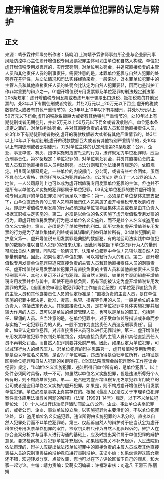 # 虚开增值税专用发票单位犯罪的认定与辩护
## 正文
来源：靖予霖律师事务所作者：杨晓明 上海靖予霖律师事务所企业与企业家刑事风险防控中心主任虚开增值税专用发票犯罪主体可以由单位和自然人构成。单位犯虚开增值税专用发票罪的，实行双罚制，对单位判处罚金，并追究直接负责的主管人员和其他责任人员的刑事责任。需要注意的是，本罪单位犯罪与自然人犯罪的处罚存在差异性，从立法情况和司法实践经验来看，一般来说，对本罪单位犯罪中的主管人员和其他直接责任人员的处罚会比认定为自然人犯罪要轻，因而也是辩护工作非常重要的辩点之一。01虚开增值税专用发票罪及单位犯罪的刑法规定刑法第205条规定：虚开增值税专用发票或者虚开用于骗取出口退税、抵扣税款的其他发票的，处3年以下有期徒刑或者拘役，并处2万元以上20万元以下罚金;虚开的税款数额较大或者有其他严重情节的，处3年以上10年以下有期徒刑，并处5万元以上50万元以下罚金;虚开的税款数额巨大或者有其他特别严重情节的，处10年以上有期徒刑或者无期徒刑，并处5万元以上50万元以下罚金或者没收财产。单位犯本条规定之罪的，对单位判处罚金，并对其直接负责的主管人员和其他直接责任人员，处3年以下有期徒刑或者拘役;虚开的税款数额较大或者有其他严重情节的，处3年以上10年以下有期徒刑;虚开的税款数额巨大或者有其他特别严重情节的，处10年以上有期徒刑或者无期徒刑。02对单位主体的认定刑法第30条规定：公司、企业、事业单位、机关、团体实施的危害社会的行为，法律规定为单位犯罪的，应当负刑事责任。第31条规定：单位犯罪的，对单位判处罚金，并对其直接负责的主管人员和其他直接责任人员判处刑罚。本法分则和其他法律另有规定的，依照规定。相关司法解释规定，一些单位的内设部门、分公司，或者有些社会团体，虽然不具有法人资格，但同样可以成为犯罪的主体。《公司法》确立了一人公司的法人地位，一人公司原则上也可以成为虚开增值税专用发票单位犯罪的主体。但也并不是所有以单位名义实施的犯罪都属于单位犯罪。03认定单位犯罪的要件虚开增值税专用发票罪的单位犯罪须同时满足以下要件：第一，必须是在单位整体意志支配下，由单位直接负责的主管人员和其他责任人员实施了虚开增值税专用发票的行为。即虚开增值税专用发票的行为必须是经单位领导层集体决策或者是由其负责人根据其职权决定实施的。第二，必须是以单位的名义实施了虚开增值税专用发票的行为。即虚开增值税发票的行为是以单位名义实施的，而不是以个人名义或盗用单位名义实施的。第三，必须是为了单位整体的利益。即所实施的虚开增值税专用发票的行为是为了单位集体的利益或者其谋取的利益归单位所有。04单位犯罪的辩护意义第一、虚开增值税专用发票罪是典型的数额犯，有的地区司法实践中单位犯罪的数额标准以自然人犯罪的2倍来认定。因此同等数额下单位犯罪行为人的量刑可能比自然人要轻。同时在一般情况下，认定单位犯罪中单位人员较认定自然人犯罪量刑要轻。因此，如果认定为单位犯罪，可以减轻行为人的刑罚。第二、虚开增值税专用发票单位犯罪只追究直接负责的主管人员和其他直接责任人员的刑事责任。虚开增值税专用发票单位犯罪只有直接负责的主管人员和其他直接责任人员承担刑事责任，其他人员可不认定为犯罪。而自然人犯罪，如果是主观明知虚开增值税专用发票并参与其中，即使不是直接负责，仍有可能被认定为虚开增值税专用发票罪的共犯。《全国法院审理金融犯罪案件工作座谈会纪要》对单位犯罪直接负责的主管人员和其他直接责任人员的认定标准是：“直接负责的主管人员，是在单位实施的犯罪中起决定、批准、授意、纵容、指挥等作用的人员，一般是单位的主管负责人，包括法定代表人。其他直接责任人员，是在单位犯罪中具体实施犯罪并起较大作用的人员，既可以是单位的经营管理人员，也可以是单位的职工，包括聘任、雇佣的人员。应当注意的是，在单位犯罪中，对于受单位领导指派或奉命而参与实施了一定犯罪行为的人员，一般不宜作为直接责任人员追究刑事责任”。因此，如果认定单位犯罪，对非直接责任人员可以进行无罪辩护。第三、虚开增值税专用发票单位犯罪中仅判处单位罚金，对其直接负责的主管人员和其他直接责任人员不再判处罚金。而自然人犯罪则要并处财产刑。因此，如果认定为单位犯罪，可以减轻行为人的经济压力。05单位犯罪的辩护思路第一、虚开增值税专用发票犯罪是否以单位名义实施，是否为了单位利益，违法所得是否归单位所有。此特征是区别单位犯罪和自然人犯罪的关键所在。《全国法院审理金融犯罪案件工作座谈会纪要》规定，“以单位名义实施犯罪，违法所得归单位所有的，是单位犯罪”。以上条件必须同时具备，缺一不可。如虽然以单位名义实施犯罪，但是违法所得归个人所有的，则不构成单位犯罪。第二、是否是为虚开增值税专用发票犯罪专门成立的公司或者是盗用单位名义实施的虚开犯罪。如果是，则不构成虚开增值税专用发票单位犯罪。单位必须是事实上真实存在的。根据《最高人民法院关于审理单位犯罪案件具体应用法律有关问题的解释》（法释【1999】14号）规定，以下不以单位犯罪论处：（1）个人为进行违法犯罪活动而设立的公司、企业、事业单位实施犯罪的，或者公司、企业、事业单位设立后，以实施犯罪为主要活动的，不以单位犯罪论处。（2）盗用单位名义实施犯罪，违法所得由实施犯罪的人私分的，直接以自然人犯罪处罚而不以单位犯罪论。第三、仅起诉自然人的辩护对于应当认定为虚开增值税专用发票单位犯罪的案件，检察机关若只作为自然人犯罪起诉的，辩护人在综合全案分析并与当事人进行沟通的基础上，应及时提出案件属于单位犯罪的辩护意见，要求检察机关对犯罪单位补充起诉。如果检察机关不补充起诉，人民法院仍依法审理的，辩护人应提出依法按单位犯罪中的直接负责的主管人员或者其他直接责任人员追究刑事责任的辩护意见进行量刑辩护。无讼小编：如果您觉得这篇文章还不错，欢迎转发分享、点赞收藏，您也可以在下方评论区留下自己的观点，和大家一起讨论。主编：靖力责编：梁萌实习编辑：许福玲审核：刘逸凡 王雅玉 陈丽娟
